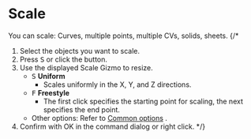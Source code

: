 

# Scale

<Reference shortcut="S" command="Scale" button="Left of Command Bar" />

You can scale: Curves, multiple points, multiple CVs, solids, sheets.
{/* 
1. Select the objects you want to scale.
2. Press <kbd>S</kbd> or click the button.
3. Use the displayed Scale Gizmo to resize.
   - <kbd>S</kbd> **Uniform**
      - Scales uniformly in the X, Y, and Z directions.
   - <kbd>F</kbd> **Freestyle**
      - The first click specifies the starting point for scaling, the next specifies the end point.
   - Other options: Refer to [Common options](common-options) .
4. Confirm with OK in the command dialog or right click. */}


